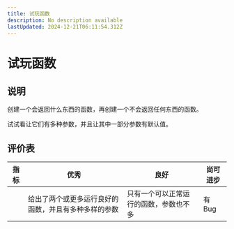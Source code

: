 ```yaml
---
title: 试玩函数
description: No description available
lastUpdated: 2024-12-21T06:11:54.312Z
---
```


# 试玩函数

## 说明

创建一个会返回什么东西的函数，再创建一个不会返回任何东西的函数。

试试看让它们有多种参数，并且让其中一部分参数有默认值。

## 评价表

| 指标 | 优秀 | 良好 | 尚可进步 |
| --- | --- | --- | --- |
| | 给出了两个或更多运行良好的函数，并且有多种多样的参数 | 只有一个可以正常运行的函数，参数也不多 | 有 Bug |

